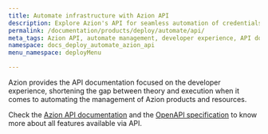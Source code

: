 ```yaml
---
title: Automate infrastructure with Azion API
description: Explore Azion's API for seamless automation of credentials, edge services, and nodes, designed to boost developer experience and resource management.
permalink: /documentation/products/deploy/automate/api/
meta_tags: Azion API, automate management, developer experience, API documentation, Edge Services API, credentials API, edge nodes API, resource automation
namespace: docs_deploy_automate_azion_api
menu_namespace: deployMenu

---
```



Azion provides the API documentation focused on the developer experience, shortening the gap between theory and execution when it comes to automating the management of Azion products and resources.

<LinkButton link="https://api.azion.com/#12baf375-02a9-4226-be70-3ee700fb5195" label="credentials api" outlined />
<LinkButton link="https://api.azion.com/#75d2b32f-fb8a-47d8-bbbd-32c2e8650ba4" label="edge nodes api" outlined />
<LinkButton link="https://api.azion.com/#bf784c09-a9f6-4b95-bd4d-1b8cb4fc017e" label="edge services api" outlined />


Check the [Azion API documentation](https://api.azion.com/) and the [OpenAPI specification](https://github.com/aziontech/azionapi-openapi/) to know more about all features available via API.


